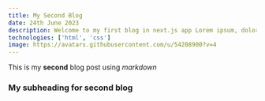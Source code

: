 ---
title: My Second Blog
date: 24th June 2023
description: Welcome to my first blog in next.js app Lorem ipsum, dolor sit amet consectetur adipisicing elit. Nostrum commodi tempora, laudantium laboriosam saepe vel quam dignissimos illum velit. Quod aliquam cumque tenetur, officia nostrum assumenda rerum temporibus, ullam quaerat, optio architecto modi saepe enim aliquid reiciendis. Laudantium, aut omnis temporibus eaque repellendus, velit quidem, iste quis recusandae placeat vero!
technologies: ['html', 'css']
image: https://avatars.githubusercontent.com/u/54208900?v=4
---
This is my **second** blog post using *markdown*

### My subheading for second blog

